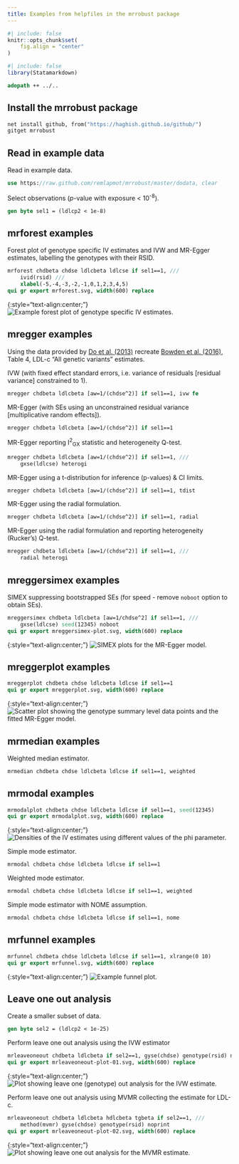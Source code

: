 ```yaml
---
title: Examples from helpfiles in the mrrobust package
---
```


```r
#| include: false
knitr::opts_chunk$set(
    fig.align = "center"
)
```

```r
#| include: false
library(Statamarkdown)
```

```stata
adopath ++ ../..
```

## Install the mrrobust package
```stata
net install github, from("https://haghish.github.io/github/")
gitget mrrobust
```

## Read in example data

Read in example data.
```stata
use https://raw.github.com/remlapmot/mrrobust/master/dodata, clear
```

Select observations (*p*-value with exposure < 10^-8^).
```stata
gen byte sel1 = (ldlcp2 < 1e-8)
```

## mrforest examples
Forest plot of genotype specific IV estimates and IVW and MR-Egger estimates, 
labelling the genotypes with their RSID.
```stata
mrforest chdbeta chdse ldlcbeta ldlcse if sel1==1, ///
	ivid(rsid) ///
	xlabel(-5,-4,-3,-2,-1,0,1,2,3,4,5)
qui gr export mrforest.svg, width(600) replace
```

{:style="text-align:center;"}
![Example forest plot of genotype specific IV estimates.](mrforest.svg)

## mregger examples
Using the data provided by [Do et al. (2013)](https://doi.org/10.1038/ng.2795) 
recreate [Bowden et al. (2016)](https://doi.org/10.1002/gepi.21965), 
Table 4, LDL-c "All genetic variants" estimates.

IVW (with fixed effect standard errors, i.e. variance of residuals 
[residual variance] constrained to 1).
```stata
mregger chdbeta ldlcbeta [aw=1/(chdse^2)] if sel1==1, ivw fe
```

MR-Egger (with SEs using an unconstrained residual variance 
[multiplicative random effects]).
```stata
mregger chdbeta ldlcbeta [aw=1/(chdse^2)] if sel1==1
```

MR-Egger reporting I^2^~GX~ statistic and heterogeneity Q-test.
```stata
mregger chdbeta ldlcbeta [aw=1/(chdse^2)] if sel1==1, ///
	gxse(ldlcse) heterogi
```

MR-Egger using a t-distribution for inference (p-values) & CI limits.
```stata
mregger chdbeta ldlcbeta [aw=1/(chdse^2)] if sel1==1, tdist
```

MR-Egger using the radial formulation.
```stata
mregger chdbeta ldlcbeta [aw=1/(chdse^2)] if sel1==1, radial
```

MR-Egger using the radial formulation and reporting heterogeneity (Rucker's) Q-test.
```stata
mregger chdbeta ldlcbeta [aw=1/(chdse^2)] if sel1==1, ///
	radial heterogi
```

## mreggersimex examples
SIMEX suppressing bootstrapped SEs (for speed - remove `noboot` option to obtain 
SEs).
```stata
mreggersimex chdbeta ldlcbeta [aw=1/chdse^2] if sel1==1, ///
	gxse(ldlcse) seed(12345) noboot
qui gr export mreggersimex-plot.svg, width(600) replace
```

{:style="text-align:center;"}
![SIMEX plots for the MR-Egger model.](mreggersimex-plot.svg)

## mreggerplot examples
```stata
mreggerplot chdbeta chdse ldlcbeta ldlcse if sel1==1
qui gr export mreggerplot.svg, width(600) replace
```

{:style="text-align:center;"}
![Scatter plot showing the genotype summary level data points and the fitted MR-Egger model.](mreggerplot.svg)

## mrmedian examples
Weighted median estimator.
```stata
mrmedian chdbeta chdse ldlcbeta ldlcse if sel1==1, weighted
```

## mrmodal examples
```stata
mrmodalplot chdbeta chdse ldlcbeta ldlcse if sel1==1, seed(12345)
qui gr export mrmodalplot.svg, width(600) replace
```

{:style="text-align:center;"}
![Densities of the IV estimates using different values of the phi parameter.](mrmodalplot.svg)

Simple mode estimator.
```stata
mrmodal chdbeta chdse ldlcbeta ldlcse if sel1==1
```

Weighted mode estimator.
```stata
mrmodal chdbeta chdse ldlcbeta ldlcse if sel1==1, weighted
```

Simple mode estimator with NOME assumption.
```stata
mrmodal chdbeta chdse ldlcbeta ldlcse if sel1==1, nome
```

## mrfunnel examples
```stata
mrfunnel chdbeta chdse ldlcbeta ldlcse if sel1==1, xlrange(0 10)
qui gr export mrfunnel.svg, width(600) replace
```

{:style="text-align:center;"}
![Example funnel plot.](mrfunnel.svg)

## Leave one out analysis
Create a smaller subset of data.
```stata
gen byte sel2 = (ldlcp2 < 1e-25)
```

Perform leave one out analysis using the IVW estimator
```stata
mrleaveoneout chdbeta ldlcbeta if sel2==1, gyse(chdse) genotype(rsid) noprint
qui gr export mrleaveoneout-plot-01.svg, width(600) replace
```

{:style="text-align:center;"}
![Plot showing leave one (genotype) out analysis for the IVW estimate.](mrleaveoneout-plot-01.svg)

Perform leave one out analysis using MVMR collecting the estimate for LDL-c.
```stata
mrleaveoneout chdbeta ldlcbeta hdlcbeta tgbeta if sel2==1, ///
	method(mvmr) gyse(chdse) genotype(rsid) noprint
qui gr export mrleaveoneout-plot-02.svg, width(600) replace
```

{:style="text-align:center;"}
![Plot showing leave one out analysis for the MVMR estimate.](mrleaveoneout-plot-02.svg)
